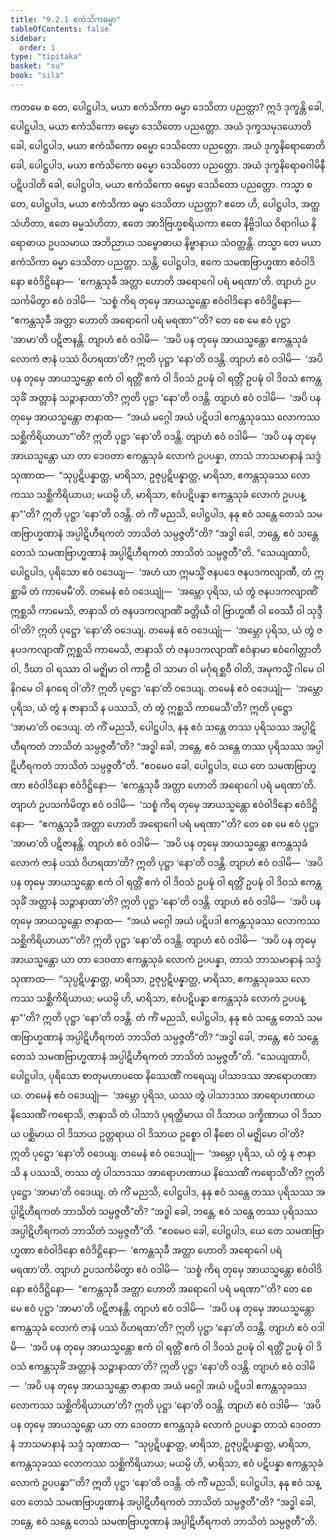 ```yaml
---
title: "9.2.1 ဧကံသိကဓမ္မာ"
tableOfContents: false
sidebar:
  order: 1
type: "tipitaka"
basket: "su"
book: "sila"
---
```



<DynamicBreadcrumb />

<Division number="424" book="sila">

<Paragraph number="724" book="sila">
ကတမေ စ တေ, ပေါဋ္ဌပါဒ, မယာ ဧကံသိကာ ဓမ္မာ ဒေသိတာ ပညတ္တာ? ဣဒံ ဒုက္ခန္တိ ခေါ, ပေါဋ္ဌပါဒ, မယာ ဧကံသိကော ဓမ္မော ဒေသိတော ပညတ္တော. အယံ ဒုက္ခသမုဒယောတိ ခေါ, ပေါဋ္ဌပါဒ, မယာ ဧကံသိကော ဓမ္မော ဒေသိတော ပညတ္တော. အယံ ဒုက္ခနိရောဓောတိ ခေါ, ပေါဋ္ဌပါဒ, မယာ ဧကံသိကော ဓမ္မော ဒေသိတော ပညတ္တော. အယံ ဒုက္ခနိရောဓဂါမိနီ ပဋိပဒါတိ ခေါ, ပေါဋ္ဌပါဒ, မယာ ဧကံသိကော ဓမ္မော ဒေသိတော ပညတ္တော.
</Paragraph>

<Paragraph number="725" book="sila">
ကသ္မာ စ တေ, ပေါဋ္ဌပါဒ, မယာ ဧကံသိကာ ဓမ္မာ ဒေသိတာ ပညတ္တာ? ဧတေ ဟိ, ပေါဋ္ဌပါဒ, အတ္ထသံဟိတာ, ဧတေ ဓမ္မသံဟိတာ, ဧတေ အာဒိဗြဟ္မစရိယကာ ဧတေ နိဗ္ဗိဒါယ ဝိရာဂါယ နိရောဓာယ ဥပသမာယ အဘိညာယ သမ္ဗောဓာယ နိဗ္ဗာနာယ သံဝတ္တန္တိ. တသ္မာ တေ မယာ ဧကံသိကာ ဓမ္မာ ဒေသိတာ ပညတ္တာ.
</Paragraph>

</Division>
<Division number="425" book="sila">

<Paragraph number="726" book="sila">
သန္တိ, ပေါဋ္ဌပါဒ, ဧကေ သမဏဗြာဟ္မဏာ ဧဝံဝါဒိနော ဧဝံဒိဋ္ဌိနော—  ‘ဧကန္တသုခီ အတ္တာ ဟောတိ အရောဂေါ ပရံ မရဏာ’တိ. တျာဟံ ဥပသင်္ကမိတွာ ဧဝံ ဝဒါမိ—  ‘သစ္စံ ကိရ တုမှေ အာယသ္မန္တော ဧဝံဝါဒိနော ဧဝံဒိဋ္ဌိနော—  “ဧကန္တသုခီ အတ္တာ ဟောတိ အရောဂေါ ပရံ မရဏာ”’တိ? တေ စေ မေ ဧဝံ ပုဋ္ဌာ ‘အာမာ’တိ ပဋိဇာနန္တိ. တျာဟံ ဧဝံ ဝဒါမိ—  ‘အပိ ပန တုမှေ အာယသ္မန္တော ဧကန္တသုခံ လောကံ ဇာနံ ပဿံ ဝိဟရထာ’တိ? ဣတိ ပုဋ္ဌာ ‘နော’တိ ဝဒန္တိ.
</Paragraph>

<Paragraph number="727" book="sila">
တျာဟံ ဧဝံ ဝဒါမိ—  ‘အပိ ပန တုမှေ အာယသ္မန္တော ဧကံ ဝါ ရတ္တိံ ဧကံ ဝါ ဒိဝသံ ဥပဍ္ဎံ ဝါ ရတ္တိံ ဥပဍ္ဎံ ဝါ ဒိဝသံ ဧကန္တသုခိံ အတ္တာနံ သဉ္ဇာနာထာ’တိ? ဣတိ ပုဋ္ဌာ ‘နော’တိ ဝဒန္တိ.
</Paragraph>

<Paragraph number="728" book="sila">
တျာဟံ ဧဝံ ဝဒါမိ—  ‘အပိ ပန တုမှေ အာယသ္မန္တော ဇာနာထ—  “အယံ မဂ္ဂေါ အယံ ပဋိပဒါ ဧကန္တသုခဿ လောကဿ သစ္ဆိကိရိယာယာ”’တိ? ဣတိ ပုဋ္ဌာ ‘နော’တိ ဝဒန္တိ.
</Paragraph>

<Paragraph number="729" book="sila">
တျာဟံ ဧဝံ ဝဒါမိ—  ‘အပိ ပန တုမှေ အာယသ္မန္တော ယာ တာ ဒေဝတာ ဧကန္တသုခံ လောကံ ဥပပန္နာ, တာသံ ဘာသမာနာနံ သဒ္ဒံ သုဏာထ—  “သုပ္ပဋိပန္နာတ္ထ, မာရိသာ, ဥဇုပ္ပဋိပန္နာတ္ထ, မာရိသာ, ဧကန္တသုခဿ လောကဿ သစ္ဆိကိရိယာယ; မယမ္ပိ ဟိ, မာရိသာ, ဧဝံပဋိပန္နာ ဧကန္တသုခံ လောကံ ဥပပန္နာ”’တိ? ဣတိ ပုဋ္ဌာ ‘နော’တိ ဝဒန္တိ.
</Paragraph>

<Paragraph number="730" book="sila">
တံ ကိံ မညသိ, ပေါဋ္ဌပါဒ, နနု ဧဝံ သန္တေ တေသံ သမဏဗြာဟ္မဏာနံ အပ္ပါဋိဟီရကတံ ဘာသိတံ သမ္ပဇ္ဇတီ”တိ? “အဒ္ဓါ ခေါ, ဘန္တေ, ဧဝံ သန္တေ တေသံ သမဏဗြာဟ္မဏာနံ အပ္ပါဋိဟီရကတံ ဘာသိတံ သမ္ပဇ္ဇတီ”တိ.
</Paragraph>

</Division>
<Division number="426" book="sila">

<Paragraph number="731" book="sila">
“သေယျထာပိ, ပေါဋ္ဌပါဒ, ပုရိသော ဧဝံ ဝဒေယျ—  ‘အဟံ ယာ ဣမသ္မိံ ဇနပဒေ ဇနပဒကလျာဏီ, တံ ဣစ္ဆာမိ တံ ကာမေမီ’တိ. တမေနံ ဧဝံ ဝဒေယျုံ—  ‘အမ္ဘော ပုရိသ, ယံ တွံ ဇနပဒကလျာဏိံ ဣစ္ဆသိ ကာမေသိ, ဇာနာသိ တံ ဇနပဒကလျာဏိံ ခတ္တိယီ ဝါ ဗြာဟ္မဏီ ဝါ ဝေဿီ ဝါ သုဒ္ဒီ ဝါ’တိ? ဣတိ ပုဋ္ဌော ‘နော’တိ ဝဒေယျ. တမေနံ ဧဝံ ဝဒေယျုံ—  ‘အမ္ဘော ပုရိသ, ယံ တွံ ဇနပဒကလျာဏိံ ဣစ္ဆသိ ကာမေသိ, ဇာနာသိ တံ ဇနပဒကလျာဏိံ ဧဝံနာမာ ဧဝံဂေါတ္တာတိ ဝါ, ဒီဃာ ဝါ ရဿာ ဝါ မဇ္ဈိမာ ဝါ ကာဠီ ဝါ သာမာ ဝါ မင်္ဂုရစ္ဆဝီ ဝါတိ, အမုကသ္မိံ ဂါမေ ဝါ နိဂမေ ဝါ နဂရေ ဝါ’တိ? ဣတိ ပုဋ္ဌော ‘နော’တိ ဝဒေယျ. တမေနံ ဧဝံ ဝဒေယျုံ—  ‘အမ္ဘော ပုရိသ, ယံ တွံ န ဇာနာသိ န ပဿသိ, တံ တွံ ဣစ္ဆသိ ကာမေသီ’တိ? ဣတိ ပုဋ္ဌော ‘အာမာ’တိ ဝဒေယျ.
</Paragraph>

<Paragraph number="732" book="sila">
တံ ကိံ မညသိ, ပေါဋ္ဌပါဒ, နနု ဧဝံ သန္တေ တဿ ပုရိသဿ အပ္ပါဋိဟီရကတံ ဘာသိတံ သမ္ပဇ္ဇတီ”တိ? “အဒ္ဓါ ခေါ, ဘန္တေ, ဧဝံ သန္တေ တဿ ပုရိသဿ အပ္ပါဋိဟီရကတံ ဘာသိတံ သမ္ပဇ္ဇတီ”တိ.
</Paragraph>

<Paragraph number="733" book="sila">
“ဧဝမေဝ ခေါ, ပေါဋ္ဌပါဒ, ယေ တေ သမဏဗြာဟ္မဏာ ဧဝံဝါဒိနော ဧဝံဒိဋ္ဌိနော—  ‘ဧကန္တသုခီ အတ္တာ ဟောတိ အရောဂေါ ပရံ မရဏာ’တိ. တျာဟံ ဥပသင်္ကမိတွာ ဧဝံ ဝဒါမိ—  ‘သစ္စံ ကိရ တုမှေ အာယသ္မန္တော ဧဝံဝါဒိနော ဧဝံဒိဋ္ဌိနော—  “ဧကန္တသုခီ အတ္တာ ဟောတိ အရောဂေါ ပရံ မရဏာ”’တိ? တေ စေ မေ ဧဝံ ပုဋ္ဌာ ‘အာမာ’တိ ပဋိဇာနန္တိ. တျာဟံ ဧဝံ ဝဒါမိ—  ‘အပိ ပန တုမှေ အာယသ္မန္တော ဧကန္တသုခံ လောကံ ဇာနံ ပဿံ ဝိဟရထာ’တိ? ဣတိ ပုဋ္ဌာ ‘နော’တိ ဝဒန္တိ.
</Paragraph>

<Paragraph number="734" book="sila">
တျာဟံ ဧဝံ ဝဒါမိ—  ‘အပိ ပန တုမှေ အာယသ္မန္တော ဧကံ ဝါ ရတ္တိံ ဧကံ ဝါ ဒိဝသံ ဥပဍ္ဎံ ဝါ ရတ္တိံ ဥပဍ္ဎံ ဝါ ဒိဝသံ ဧကန္တသုခိံ အတ္တာနံ သဉ္ဇာနာထာ’တိ? ဣတိ ပုဋ္ဌာ ‘နော’တိ ဝဒန္တိ.
</Paragraph>

<Paragraph number="735" book="sila">
တျာဟံ ဧဝံ ဝဒါမိ—  ‘အပိ ပန တုမှေ အာယသ္မန္တော ဇာနာထ—  “အယံ မဂ္ဂေါ အယံ ပဋိပဒါ ဧကန္တသုခဿ လောကဿ သစ္ဆိကိရိယာယာ”’တိ? ဣတိ ပုဋ္ဌာ ‘နော’တိ ဝဒန္တိ.
</Paragraph>

<Paragraph number="736" book="sila">
တျာဟံ ဧဝံ ဝဒါမိ—  ‘အပိ ပန တုမှေ အာယသ္မန္တော ယာ တာ ဒေဝတာ ဧကန္တသုခံ လောကံ ဥပပန္နာ, တာသံ ဘာသမာနာနံ သဒ္ဒံ သုဏာထ—  “သုပ္ပဋိပန္နာတ္ထ, မာရိသာ, ဥဇုပ္ပဋိပန္နာတ္ထ, မာရိသာ, ဧကန္တသုခဿ လောကဿ သစ္ဆိကိရိယာယ; မယမ္ပိ ဟိ, မာရိသာ, ဧဝံပဋိပန္နာ ဧကန္တသုခံ လောကံ ဥပပန္နာ”’တိ? ဣတိ ပုဋ္ဌာ ‘နော’တိ ဝဒန္တိ.
</Paragraph>

<Paragraph number="737" book="sila">
တံ ကိံ မညသိ, ပေါဋ္ဌပါဒ, နနု ဧဝံ သန္တေ တေသံ သမဏဗြာဟ္မဏာနံ အပ္ပါဋိဟီရကတံ ဘာသိတံ သမ္ပဇ္ဇတီ”တိ? “အဒ္ဓါ ခေါ, ဘန္တေ, ဧဝံ သန္တေ တေသံ သမဏဗြာဟ္မဏာနံ အပ္ပါဋိဟီရကတံ ဘာသိတံ သမ္ပဇ္ဇတီ”တိ.
</Paragraph>

</Division>
<Division number="427" book="sila">

<Paragraph number="738" book="sila">
“သေယျထာပိ, ပေါဋ္ဌပါဒ, ပုရိသော စာတုမဟာပထေ နိဿေဏိံ ကရေယျ ပါသာဒဿ အာရောဟဏာယ. တမေနံ ဧဝံ ဝဒေယျုံ—  ‘အမ္ဘော ပုရိသ, ယဿ တွံ ပါသာဒဿ အာရောဟဏာယ နိဿေဏိံ ကရောသိ, ဇာနာသိ တံ ပါသာဒံ ပုရတ္ထိမာယ ဝါ ဒိသာယ ဒက္ခိဏာယ ဝါ ဒိသာယ ပစ္ဆိမာယ ဝါ ဒိသာယ ဥတ္တရာယ ဝါ ဒိသာယ ဥစ္စော ဝါ နီစော ဝါ မဇ္ဈိမော ဝါ’တိ? ဣတိ ပုဋ္ဌော ‘နော’တိ ဝဒေယျ. တမေနံ ဧဝံ ဝဒေယျုံ—  ‘အမ္ဘော ပုရိသ, ယံ တွံ န ဇာနာသိ န ပဿသိ, တဿ တွံ ပါသာဒဿ အာရောဟဏာယ နိဿေဏိံ ကရောသီ’တိ? ဣတိ ပုဋ္ဌော ‘အာမာ’တိ ဝဒေယျ.
</Paragraph>

<Paragraph number="739" book="sila">
တံ ကိံ မညသိ, ပေါဋ္ဌပါဒ, နနု ဧဝံ သန္တေ တဿ ပုရိသဿ အပ္ပါဋိဟီရကတံ ဘာသိတံ သမ္ပဇ္ဇတီ”တိ? “အဒ္ဓါ ခေါ, ဘန္တေ, ဧဝံ သန္တေ တဿ ပုရိသဿ အပ္ပါဋိဟီရကတံ ဘာသိတံ သမ္ပဇ္ဇတီ”တိ.
</Paragraph>

<Paragraph number="740" book="sila">
“ဧဝမေဝ ခေါ, ပေါဋ္ဌပါဒ, ယေ တေ သမဏဗြာဟ္မဏာ ဧဝံဝါဒိနော ဧဝံဒိဋ္ဌိနော—  ‘ဧကန္တသုခီ အတ္တာ ဟောတိ အရောဂေါ ပရံ မရဏာ’တိ. တျာဟံ ဥပသင်္ကမိတွာ ဧဝံ ဝဒါမိ—  ‘သစ္စံ ကိရ တုမှေ အာယသ္မန္တော ဧဝံဝါဒိနော ဧဝံဒိဋ္ဌိနော—  “ဧကန္တသုခီ အတ္တာ ဟောတိ အရောဂေါ ပရံ မရဏာ”’တိ? တေ စေ မေ ဧဝံ ပုဋ္ဌာ ‘အာမာ’တိ ပဋိဇာနန္တိ. တျာဟံ ဧဝံ ဝဒါမိ—  ‘အပိ ပန တုမှေ အာယသ္မန္တော ဧကန္တသုခံ လောကံ ဇာနံ ပဿံ ဝိဟရထာ’တိ? ဣတိ ပုဋ္ဌာ ‘နော’တိ ဝဒန္တိ.
</Paragraph>

<Paragraph number="741" book="sila">
တျာဟံ ဧဝံ ဝဒါမိ—  ‘အပိ ပန တုမှေ အာယသ္မန္တော ဧကံ ဝါ ရတ္တိံ ဧကံ ဝါ ဒိဝသံ ဥပဍ္ဎံ ဝါ ရတ္တိံ ဥပဍ္ဎံ ဝါ ဒိဝသံ ဧကန္တသုခိံ အတ္တာနံ သဉ္ဇာနာထာ’တိ? ဣတိ ပုဋ္ဌာ ‘နော’တိ ဝဒန္တိ.
</Paragraph>

<Paragraph number="742" book="sila">
တျာဟံ ဧဝံ ဝဒါမိ—  ‘အပိ ပန တုမှေ အာယသ္မန္တော ဇာနာထ အယံ မဂ္ဂေါ အယံ ပဋိပဒါ ဧကန္တသုခဿ လောကဿ သစ္ဆိကိရိယာယာ’တိ? ဣတိ ပုဋ္ဌာ ‘နော’တိ ဝဒန္တိ.
</Paragraph>

<Paragraph number="743" book="sila">
တျာဟံ ဧဝံ ဝဒါမိ—  ‘အပိ ပန တုမှေ အာယသ္မန္တော ယာ တာ ဒေဝတာ ဧကန္တသုခံ လောကံ ဥပပန္နာ တာသံ ဒေဝတာနံ ဘာသမာနာနံ သဒ္ဒံ သုဏာထ—  “သုပ္ပဋိပန္နာတ္ထ, မာရိသာ, ဥဇုပ္ပဋိပန္နာတ္ထ, မာရိသာ, ဧကန္တသုခဿ လောကဿ သစ္ဆိကိရိယာယ; မယမ္ပိ ဟိ, မာရိသာ, ဧဝံ ပဋိပန္နာ ဧကန္တသုခံ လောကံ ဥပပန္နာ”’တိ? ဣတိ ပုဋ္ဌာ ‘နော’တိ ဝဒန္တိ.
</Paragraph>

<Paragraph number="744" book="sila">
တံ ကိံ မညသိ, ပေါဋ္ဌပါဒ, နနု ဧဝံ သန္တေ တေသံ သမဏဗြာဟ္မဏာနံ အပ္ပါဋိဟီရကတံ ဘာသိတံ သမ္ပဇ္ဇတီ”တိ? “အဒ္ဓါ ခေါ, ဘန္တေ, ဧဝံ သန္တေ တေသံ သမဏဗြာဟ္မဏာနံ အပ္ပါဋိဟီရကတံ ဘာသိတံ သမ္ပဇ္ဇတီ”တိ.
</Paragraph>
</Division>
